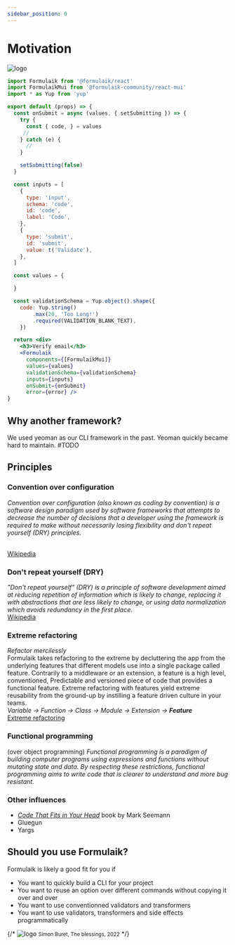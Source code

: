 ```yaml
---
sidebar_position: 0
---
```


# Motivation

![logo](/img/icon_xs.svg)

```jsx
import Formulaik from '@formulaik/react'
import FormulaikMui from '@formulaik-community/react-mui'
import * as Yup from 'yup'

export default (props) => {
  const onSubmit = async (values, { setSubmitting }) => {
    try {
      const { code, } = values
     //
    } catch (e) {
      //
    }

    setSubmitting(false)
  }

  const inputs = [
    {
      type: 'input',
      schema: 'code',
      id: 'code',
      label: 'Code',
    },
    {
      type: 'submit',
      id: 'submit',
      value: t('Validate'),
    },
  ]

  const values = {

  }

  const validationSchema = Yup.object().shape({
    code: Yup.string()
        .max(20, 'Too Long!')
        .required(VALIDATION_BLANK_TEXT),
    })

  return <div>    
    <h3>Verify email</h3>                
    <Formulaik
      components={[FormulaikMui]}
      values={values}
      validationSchema={validationSchema}
      inputs={inputs}
      onSubmit={onSubmit}
      error={error} />
}
```

## Why another framework?
We used yeoman as our CLI framework in the past. Yeoman quickly became hard to maintain. 
#TODO

## Principles
### Convention over configuration
<i>Convention over configuration (also known as coding by convention) is a software design paradigm used by software frameworks that attempts to decrease the number of decisions that a developer using the framework is required to make without necessarily losing flexibility and don't repeat yourself (DRY) principles.</i>

<br />
<a href='https://en.wikipedia.org/wiki/Convention_over_configuration'>
Wikipedia
</a>


### Don't repeat yourself (DRY)
<i>"Don't repeat yourself" (DRY) is a principle of software development aimed at reducing repetition of information which is likely to change, replacing it with abstractions that are less likely to change, or using data normalization which avoids redundancy in the first place.</i>
<br />
<a href='https://en.wikipedia.org/wiki/Don%27t_repeat_yourself'>
Wikipedia
</a>


### Extreme refactoring
<i>Refactor mercilessly</i>
<br/>
Formulaik takes refactoring to the extreme by decluttering the app from the underlying features that different models use into a single package called feature.
Contrarily to a middleware or an extension, a feature is a high level, conventioned, Predictable and versioned piece of code that provides a functional feature. 
Extreme refactoring with features yield extreme reusability from the ground-up by instilling a feature driven culture in your teams.
<br/>
<i>Variable → Function → Class → Module → Extension → <b>Feature</b></i>
<br/>
<a href='http://www.extremeprogramming.org/rules/refactor.html'>
Extreme refactoring
</a>

### Functional programming
(over object programming)
<i>Functional programming is a paradigm of building computer programs using expressions and functions without mutating state and data.
By respecting these restrictions, functional programming aims to write code that is clearer to understand and more bug resistant.</i>


### Other influences
- <a href='https://blog.ploeh.dk/2021/06/14/new-book-code-that-fits-in-your-head/'><i>Code That Fits in Your Head</i></a> book by Mark Seemann
- Gluegun
- Yargs


## Should you use Formulaik?

Formulaik is likely a good fit for you if
- You want to quickly build a CLI for your project
- You want to reuse an option over different commands without copying it over and over
- You want to use conventionned validators and transformers
- You want to use validators, transformers and side effects programmatically

{/* ![logo](/art/buret.png)
<small>Simon Buret, The blessings, 2022</small> */}